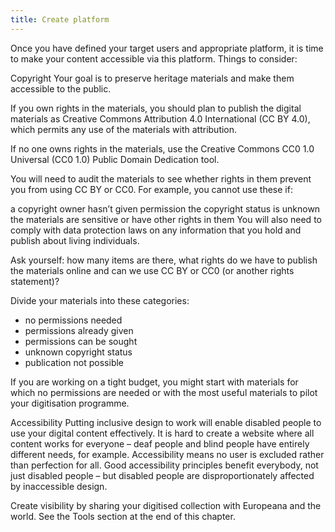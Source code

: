 ```yaml
---
title: Create platform
---
```

Once you have defined your target users and appropriate platform, it is time to make your content accessible via this platform. Things to consider:

Copyright
Your goal is to preserve heritage materials and make them accessible to the public.

If you own rights in the materials, you should plan to publish the digital materials as Creative Commons Attribution 4.0 International (CC BY 4.0), which permits any use of the materials with attribution.

If no one owns rights in the materials, use the Creative Commons CC0 1.0 Universal (CC0 1.0) Public Domain Dedication tool.

You will need to audit the materials to see whether rights in them prevent you from using CC BY or CC0. For example, you cannot use these if:

a copyright owner hasn’t given permission
the copyright status is unknown
the materials are sensitive or have other rights in them
You will also need to comply with data protection laws on any information that you hold and publish about living individuals. 

Ask yourself: how many items are there, what rights do we have to publish the materials online and can we use CC BY or CC0 (or another rights statement)?

Divide your materials into these categories:

* no permissions needed
* permissions already given
* permissions can be sought
* unknown copyright status
* publication not possible

If you are working on a tight budget, you might start with materials for which no permissions are needed or with the most useful materials to pilot your digitisation programme.

Accessibility
Putting inclusive design to work will enable disabled people to use your digital content effectively. It is hard to create a website where all content works for everyone – deaf people and blind people have entirely different needs, for example. Accessibility means no user is excluded rather than perfection for all. Good accessibility principles benefit everybody, not just disabled people – but disabled people are disproportionately affected by inaccessible design.

Create visibility by sharing your digitised collection with Europeana and the world. See the Tools section at the end of this chapter.